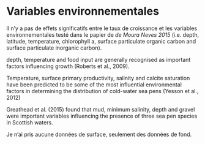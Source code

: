 # Variables environnementales

Il n'y a pas de effets significatifs entre le taux de croissance et les variables environnementales testé dans le papier de *de Moura Neves 2015* (i.e. depth, latitude, temperature, chlorophyll a, surface particulate organic carbon and surface particulate inorganic carbon).

depth, temperature and food input are generally recognised as important factors influencing growth (Roberts et al., 2009).

Temperature, surface primary productivity, salinity and calcite saturation have been predicted to be some of the most influential environmental factors in determining the distribution of cold-water sea pens (Yesson et al., 2012)

 Greathead et al. (2015) found that mud, minimum salinity, depth and gravel were important variables influencing the presence of three sea pen species in Scottish waters.

Je n'ai pris aucune données de surface, seulement des données de fond.